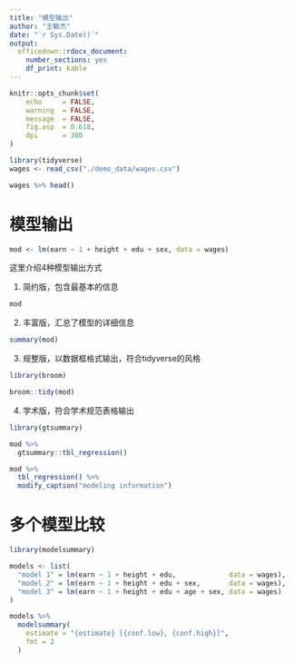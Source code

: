 ```yaml
---
title: "模型输出"
author: "王敏杰"
date: "`r Sys.Date()`"
output: 
  officedown::rdocx_document:
    number_sections: yes
    df_print: kable
---
```




```r
knitr::opts_chunk$set(
    echo     = FALSE,
    warning  = FALSE, 
    message  = FALSE,
    fig.asp  = 0.618,
    dpi      = 300
)
```




```r
library(tidyverse)
wages <- read_csv("./demo_data/wages.csv")

wages %>% head()
```



# 模型输出

```r

mod <- lm(earn ~ 1 + height + edu + sex, data = wages)

```


这里介绍4种模型输出方式


1. 简约版，包含最基本的信息
```r
mod
```



2. 丰富版，汇总了模型的详细信息
```r
summary(mod)
```



3. 规整版，以数据框格式输出，符合tidyverse的风格
```r
library(broom)

broom::tidy(mod)
```


4. 学术版，符合学术规范表格输出
```r
library(gtsummary)

mod %>% 
  gtsummary::tbl_regression()
```





```r
mod %>% 
  tbl_regression() %>%
  modify_caption("modeling information")
```




# 多个模型比较
```r
library(modelsummary)

models <- list(
  "model 1" = lm(earn ~ 1 + height + edu,             data = wages),
  "model 2" = lm(earn ~ 1 + height + edu + sex,       data = wages),
  "model 3" = lm(earn ~ 1 + height + edu + age + sex, data = wages)
)

models %>% 
  modelsummary(
    estimate = "{estimate} [{conf.low}, {conf.high}]",
    fmt = 2
  )
```



